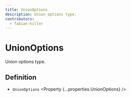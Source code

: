```yaml
---
title: UnionOptions
description: Union options type.
contributors:
  - fabian-hiller
---
```



# UnionOptions

Union options type.

## Definition

- `UnionOptions` <Property {...properties.UnionOptions} />
